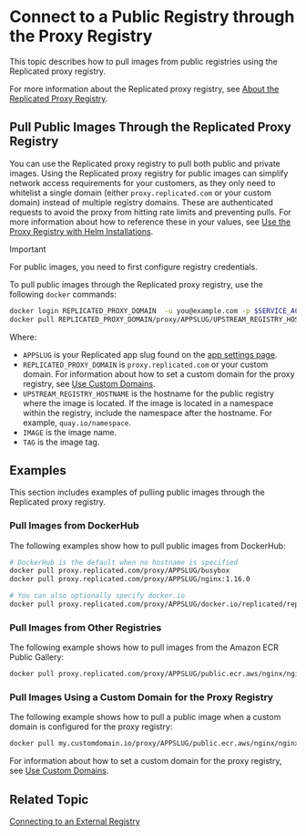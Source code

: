 # Connect to a Public Registry through the Proxy Registry

This topic describes how to pull images from public registries using the Replicated proxy registry.

For more information about the Replicated proxy registry, see [About the Replicated Proxy Registry](private-images-about).

## Pull Public Images Through the Replicated Proxy Registry

You can use the Replicated proxy registry to pull both public and private images. Using the Replicated proxy registry for public images can simplify network access requirements for your customers, as they only need to whitelist a single domain (either `proxy.replicated.com` or your custom domain) instead of multiple registry domains. These are authenticated requests to avoid the proxy from hitting rate limits and preventing pulls. For more information about how to reference these in your values, see [Use the Proxy Registry with Helm Installations](/vendor/helm-image-registry).

> [!IMPORTANT]  
> For public images, you need to first configure registry credentials.

To pull public images through the Replicated proxy registry, use the following `docker` commands:

```bash
docker login REPLICATED_PROXY_DOMAIN  -u you@example.com -p $SERVICE_ACCOUNT_TOKEN
docker pull REPLICATED_PROXY_DOMAIN/proxy/APPSLUG/UPSTREAM_REGISTRY_HOSTNAME/IMAGE:TAG
```
Where:
* `APPSLUG` is your Replicated app slug found on the [app settings page](https://vendor.replicated.com/settings).
* `REPLICATED_PROXY_DOMAIN` is `proxy.replicated.com` or your custom domain. For information about how to set a custom domain for the proxy registry, see [Use Custom Domains](/vendor/custom-domains-using). 
* `UPSTREAM_REGISTRY_HOSTNAME` is the hostname for the public registry where the image is located. If the image is located in a namespace within the registry, include the namespace after the hostname. For example, `quay.io/namespace`.
* `IMAGE` is the image name.
* `TAG` is the image tag.

## Examples

This section includes examples of pulling public images through the Replicated proxy registry.

### Pull Images from DockerHub

The following examples show how to pull public images from DockerHub:

```bash
# DockerHub is the default when no hostname is specified
docker pull proxy.replicated.com/proxy/APPSLUG/busybox
docker pull proxy.replicated.com/proxy/APPSLUG/nginx:1.16.0
```
```bash
# You can also optionally specify docker.io
docker pull proxy.replicated.com/proxy/APPSLUG/docker.io/replicated/replicated-sdk:1.0.0
```

### Pull Images from Other Registries

The following example shows how to pull images from the Amazon ECR Public Gallery:

```bash
docker pull proxy.replicated.com/proxy/APPSLUG/public.ecr.aws/nginx/nginx:latest
```

### Pull Images Using a Custom Domain for the Proxy Registry

The following example shows how to pull a public image when a custom domain is configured for the proxy registry:

```bash
docker pull my.customdomain.io/proxy/APPSLUG/public.ecr.aws/nginx/nginx:latest
```
For information about how to set a custom domain for the proxy registry, see [Use Custom Domains](/vendor/custom-domains-using). 

## Related Topic

[Connecting to an External Registry](packaging-private-images)
